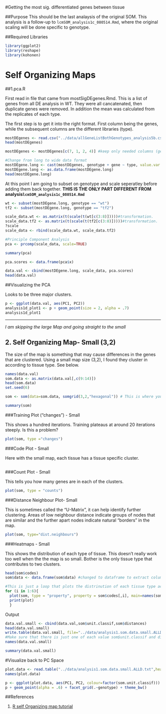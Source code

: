#Getting the most sig. differentiated genes between tissue

##Purpose
This should be the last analaysis of the original SOM.  This analysis is a follow-up to `lcmSOM_analysis1c_080514.Rmd`, where the original scaling will be done specific to genotype.  

##Required Libraries

```r
library(ggplot2)
library(reshape)
library(kohonen)
```

Self Organizing Maps 
========================================================

##1.pca.R

First read in file that came from mostSigDEgenes.Rmd.  This is a list of genes from all DE analysis in WT. They were all cancatenated, then duplicate genes were removed.  In addition the mean was calculated from the replicates of each type. 

The first step is to get it into the right format. First column being the genes, while the subsequent columns are the different libraries (type).

```r
mostDEgenes <- read.csv("../data/allGeneListBothGenotypes_analysis5b.csv")
head(mostDEgenes)

mostDEgenes <- mostDEgenes[c(7, 1, 2, 4)] #keep only needed columns (gene, type, mean)

#Change from long to wide data format
mostDEgene.long <- cast(mostDEgenes, genotype + gene ~ type, value.var = mean, fun.aggregate = "mean")  #why did I have to specify "mean" here? Are there duplicates of types? Double check later. 
mostDEgene.long <- as.data.frame(mostDEgene.long)  
head(mostDEgene.long)
```

At this point I am going to subset on genotype and scale seperatley before adding them back together. **THIS  IS THE ONLY PART DIFFERENT FROM analysis`lcmSOM_analysis1c_080514.Rmd`**

```r
wt <- subset(mostDEgene.long, genotype == "wt")
tf2 <- subset(mostDEgene.long, genotype == "tf2")

scale_data.wt <- as.matrix(t(scale(t(wt[c(3:8)]))))#transformation.
scale_data.tf2 <- as.matrix(t(scale(t(tf2[c(3:8)]))))#transformation.
?scale
scale_data <- rbind(scale_data.wt, scale_data.tf2)
```

```r
#Principle Component Analysis
pca <- prcomp(scale_data, scale=TRUE) 

summary(pca) 

pca.scores <- data.frame(pca$x)

data.val <- cbind(mostDEgene.long, scale_data, pca.scores) 
head(data.val)
```

##Visualizing the PCA

Looks to be three major clusters. 


```r
p <- ggplot(data.val, aes(PC1, PC2)) 
analysis1d_plot1 <- p + geom_point(size = 2, alpha = .7)
analysis1d_plot1
```

------------

*I am skipping the large Map and going straight to the small*

2. Self Organizing Map- Small (3,2)
-----------------------------

The size of the map is something that may cause differences in the genes that are clustered.  Using a small map size (3,2), I found they cluster in according to tissue type. See below.

```r
names(data.val)
som.data <- as.matrix(data.val[,c(9:14)])
head(som.data)
set.seed(6)

som <- som(data=som.data, somgrid(3,2,"hexagonal")) # This is where you change the size of the map

summary(som)
```

###Training Plot ("changes") - Small

This shows a hundred iterations. Training plateaus at around 20 iterations steeply.  Is this a problem?

```r
plot(som, type ="changes")
```

###Code Plot - Small

Here with the small map, each tissue has a tissue specific cluster. 

```r
```

###Count Plot - Small

This tells you how many genes are in each of the clusters. 

```r
plot(som, type = "counts")
```

###Distance Neighbour Plot- Small

This is sometimes called the "U-Matrix", it can help identify further clustering. Areas of low neighbour distance indicate groups of nodes that are similar and the further apart nodes indicate natural "borders" in the map. 

```r
plot(som, type="dist.neighbours")
```

###Heatmaps - Small 

This shows the distribution of each type of tissue.  This doesn't really work too well when the the map is so small. Bother is the only tissue type that contributes to two clusters. 

```r
head(som$codes)
som$data <- data.frame(som$data) #changed to dataframe to extract column names easier. 

#This is just a loop that plots the distrinution of each tissue type across the map. 
for (i in 1:6){
  plot(som, type = "property", property = som$codes[,i], main=names(som$data)[i])
  print(plot)
  }
```

Output
```r
data.val.small <- cbind(data.val,som$unit.classif,som$distances)
head(data.val.small)
write.table(data.val.small, file="../data/analysis1.som.data.small.ALLD.txt")
#Make sure that there is just one of each value som$unit.classif and distances column. 
names(data.val.small)

summary(data.val.small)
```

#Visualize back to PC Space

```r
plot.data <- read.table("../data/analysis1.som.data.small.ALLD.txt",header=TRUE)
names(plot.data)

p <- ggplot(plot.data, aes(PC1, PC2, colour=factor(som.unit.classif))) #use unit.classif for smaller dataset
p + geom_point(alpha = .6) + facet_grid(.~genotype) + theme_bw()
```

##References

1. [R self Organizing map tutorial](http://www.r-bloggers.com/self-organising-maps-for-customer-segmentation-using-r/)
